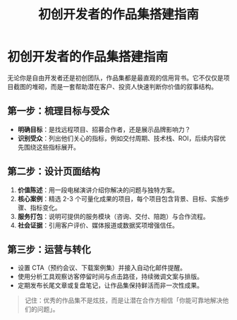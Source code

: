 ﻿---
title: "初创开发者的作品集搭建指南"
description: "从信息架构到内容运营，构建具有说服力的技术作品集。"
---

# 初创开发者的作品集搭建指南

无论你是自由开发者还是初创团队，作品集都是最直观的信用背书。它不仅仅是项目截图的堆砌，而是一套帮助潜在客户、投资人快速判断你价值的叙事结构。

## 第一步：梳理目标与受众

- **明确目标**：是找远程项目、招募合作者，还是展示品牌影响力？
- **识别受众**：列出他们关心的指标，例如交付周期、技术栈、ROI，后续内容优先围绕这些指标展开。

## 第二步：设计页面结构

1. **价值陈述**：用一段电梯演讲介绍你解决的问题与独特方案。
2. **核心案例**：精选 2-3 个可量化成果的项目，每个项目包含背景、目标、实施步骤、指标变化。
3. **服务打包**：说明可提供的服务模块（咨询、交付、陪跑）与合作流程。
4. **社会证据**：引用客户评价、媒体报道或数据奖项增强信任。

## 第三步：运营与转化

- 设置 CTA（预约会议、下载案例集）并接入自动化邮件提醒。
- 使用分析工具观察访客停留时间与点击路径，持续微调文案与排版。
- 定期发布长尾文章或复盘笔记，让作品集保持鲜活而非一次性成果。

> 记住：优秀的作品集不是炫技，而是让潜在合作方相信「你能可靠地解决他们的问题」。

